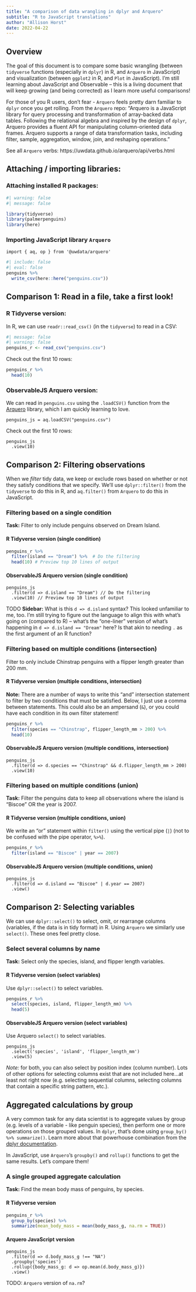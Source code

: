 ```yaml
---
title: "A comparison of data wrangling in dplyr and Arquero"
subtitle: "R to JavaScript translations"
author: "Allison Horst"
date: 2022-04-22
---
```


## Overview

The goal of this document is to compare some basic wrangling (between `tidyverse` functions (especially in `dplyr`) in R, and `Arquero` in JavaScript) and visualization (between `ggplot2` in R, and `Plot` in JavaScript). I'm still learning about JavaScript and Observable -- this is a living document that will keep growing (and being corrected) as I learn more useful comparisons! 

For those of you R users, don't fear - `Arquero` feels pretty darn familiar to `dplyr` once you get rolling. From the `Arquero` repo: "Arquero is a JavaScript library for query processing and transformation of array-backed data tables. Following the relational algebra and inspired by the design of `dplyr`, Arquero provides a fluent API for manipulating column-oriented data frames. Arquero supports a range of data transformation tasks, including filter, sample, aggregation, window, join, and reshaping operations." 

See all `Arquero` verbs: https://uwdata.github.io/arquero/api/verbs.html

## Attaching / importing libraries:

### Attaching installed R packages: 
```r
#| warning: false
#| message: false

library(tidyverse)
library(palmerpenguins)
library(here)
```

### Importing JavaScript library `Arquero`
```ojs
import { aq, op } from '@uwdata/arquero'
```

```r
#| include: false
#| eval: false
penguins %>% 
  write_csv(here::here("penguins.csv"))
```

## Comparison 1: Read in a file, take a first look! 

### R Tidyverse version: 

In R, we can use `readr::read_csv()` (in the `tidyverse`) to read in a CSV:

```r
#| message: false
#| warning: false
penguins_r <- read_csv("penguins.csv")
```

Check out the first 10 rows:

```r
penguins_r %>% 
  head(10)
```


### ObservableJS Arquero version: 

We can read in `penguins.csv` using the `.loadCSV()` function from the [Arquero](https://observablehq.com/@uwdata/introducing-arquero) library, which I am quickly learning to love. 

```ojs
penguins_js = aq.loadCSV("penguins.csv")
```

Check out the first 10 rows:

```ojs
penguins_js
  .view(10)
```


## Comparison 2: Filtering observations

When we *filter* tidy data, we keep or exclude rows based on whether or not they satisfy conditions that we specify. We'll use `dplyr::filter()` from the `tidyverse` to do this in R, and `aq.filter()` from `Arquero` to do this in JavaScript. 

### Filtering based on a single condition

**Task:** Filter to only include penguins observed on Dream Island. 

#### R Tidyverse version (single condition)

```r
penguins_r %>% 
  filter(island == "Dream") %>%  # Do the filtering
  head(10) # Preview top 10 lines of output
```

#### ObservableJS Arquero version (single condition)

```ojs
penguins_js
  .filter(d => d.island == "Dream") // Do the filtering
  .view(10) // Preview top 10 lines of output
```

TODO **Sidebar:** What is this `d => d.island` syntax? This looked unfamiliar to me, too. I'm still trying to figure out the language to align this with what's going on (compared to R) -- what's the "one-liner" version of what's happening in `d => d.island == "Dream"` here? Is that akin to needing `.` as the first argument of an R function?  


### Filtering based on multiple conditions (intersection)

Filter to only include Chinstrap penguins with a flipper length greater than 200 mm. 

#### R Tidyverse version (multiple conditions, intersection)

**Note:** There are a number of ways to write this "and" intersection statement to filter by two conditions that must be satisfied. Below, I just use a comma between statements. This could also be an ampersand (`&`), or you could have each condition in its own filter statement!

```r
penguins_r %>% 
  filter(species == "Chinstrap", flipper_length_mm > 200) %>% 
  head(10)
```


#### ObservableJS Arquero version (multiple conditions, intersection)

```ojs
penguins_js
  .filter(d => d.species == "Chinstrap" && d.flipper_length_mm > 200)
  .view(10)
```


### Filtering based on multiple conditions (union)

**Task:** Filter the penguins data to keep all observations where the island is "Biscoe" OR the year is 2007. 

#### R Tidyverse version (multiple conditions, union)

We write an "or" statement within `filter()` using the vertical pipe (`|`) (not to be confused with the pipe operator, `%>%`).

```r
penguins_r %>% 
  filter(island == "Biscoe" | year == 2007)
```

#### ObservableJS Arquero version (multiple conditions, union)

```ojs
penguins_js 
  .filter(d => d.island == "Biscoe" | d.year == 2007)
  .view()
```

## Comparison 2: Selecting variables

We can use `dplyr::select()` to select, omit, or rearrange columns (variables, if the data is in tidy format) in R. Using `Arquero` we similarly use `select()`. These ones feel pretty close. 

### Select several columns by name

**Task:** Select only the species, island, and flipper length variables. 

#### R Tidyverse version (select variables)

Use `dplyr::select()` to select variables.

```r
penguins_r %>% 
  select(species, island, flipper_length_mm) %>% 
  head(5)
```

#### ObservableJS Arquero version (select variables)

Use Arquero `select()` to select variables. 

```ojs
penguins_js
  .select('species', 'island', 'flipper_length_mm')
  .view(5)
```

*Note:* for both, you can also select by position index (column number). Lots of other options for selecting columns exist that are not included here...at least not right now (e.g. selecting sequential columns, selecting columns that contain a specific string pattern, etc.).

## Aggregated calculations by group

A very common task for any data scientist is to aggregate values by group (e.g. levels of a variable - like penguin species), then perform one or more operations on those grouped values. In `dplyr`, that's done using `group_by() %>% summarize()`. Learn more about that powerhouse combination from the [dplyr documentation](https://dplyr.tidyverse.org/reference/summarise.html).

In JavaScript, use `Arquero`'s `groupby()` and `rollup()` functions to get the same results. Let's compare them! 

### A single grouped aggregate calculation 

**Task:** Find the mean body mass of penguins, by species. 

#### R Tidyverse version 

```r
penguins_r %>% 
  group_by(species) %>% 
  summarize(mean_body_mass = mean(body_mass_g, na.rm = TRUE))
```

#### Arquero JavaScript version

```ojs
penguins_js 
  .filter(d => d.body_mass_g !== "NA")
  .groupby('species')
  .rollup({body_mass_g: d => op.mean(d.body_mass_g)})
  .view()
```

TODO: `Arquero` version of `na.rm`?
